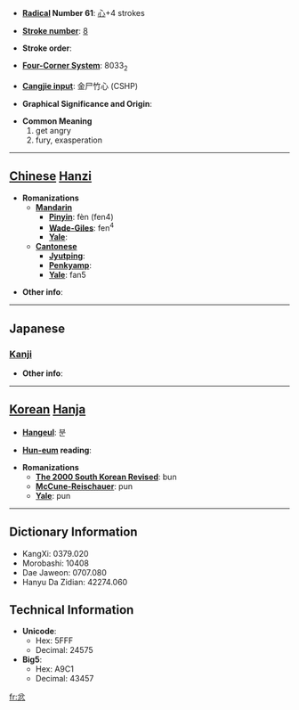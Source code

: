 * '''[[Wiktionary:Chinese radical index| Radical]] Number 61''': [[Wiktionary:Chinese radical index 心|心]]+4 strokes

* '''[[Wiktionary:Chinese total strokes index|Stroke number]]''': [[Wiktionary:Chinese total strokes index 8|8]]

* '''Stroke order''': 

* '''[[Wiktionary:Chinese four corner index|Four-Corner System]]''': 8033<sub>2</sub>

* '''[[Wiktionary:Chinese Cangjie index|Cangjie input]]''': 金尸竹心 (CSHP)

* '''Graphical Significance and Origin''': 

* '''Common Meaning'''
*#get angry
*# fury, exasperation


----

== [[Chinese]] [[Hanzi]] ==

* '''Romanizations'''
** '''[[Mandarin]]'''
*** '''[[Pinyin]]''': fèn (fen4)
*** '''[[Wade-Giles]]''': fen<sup>4</sup>
*** '''[[Yale]]''': 
** '''[[Cantonese]]'''
*** '''[[Jyutping]]''':
*** '''[[Penkyamp]]''': 
*** '''[[Yale]]''': fan5

* '''Other info''': 

----

==Japanese==
===[[Kanji]]===
{{kanji|on readings=[[ふん]] (fun)|kun readings=[[いかる]] (ikaru)}}

* '''Other info''':  

----

== [[Korean]] [[Hanja]] ==

* '''[[Hangeul]]''': 분

* '''[[Hun-eum]] reading''': 

* '''Romanizations'''
** '''[[The 2000 South Korean Revised Romanization|The 2000 South Korean Revised]]''': bun
** '''[[McCune-Reischauer]]''': pun
** '''[[Yale]]''': pun

----

== Dictionary Information ==

* KangXi: 0379.020
* Morobashi: 10408
* Dae Jaweon: 0707.080
* Hanyu Da Zidian: 42274.060

== Technical Information ==

* '''Unicode''':
** Hex: 5FFF
** Decimal: 24575
* '''Big5''':
** Hex: A9C1
** Decimal: 43457

[[fr:忿]]
